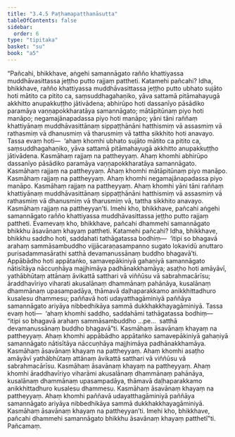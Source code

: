 ```yaml
---
title: "3.4.5 Paṭhamapatthanāsutta"
tableOfContents: false
sidebar:
  order: 6
type: "tipitaka"
basket: "su"
book: "a5"
---
```



<DynamicBreadcrumb />

<Division number="135" book="a5">

<Paragraph number="754" book="a5">
“Pañcahi, bhikkhave, aṅgehi samannāgato rañño khattiyassa muddhāvasittassa jeṭṭho putto rajjaṃ pattheti. Katamehi pañcahi? Idha, bhikkhave, rañño khattiyassa muddhāvasittassa jeṭṭho putto ubhato sujāto hoti mātito ca pitito ca, saṃsuddhagahaṇiko, yāva sattamā pitāmahayugā akkhitto anupakkuṭṭho jātivādena; abhirūpo hoti dassanīyo pāsādiko paramāya vaṇṇapokkharatāya samannāgato; mātāpitūnaṃ piyo hoti manāpo; negamajānapadassa piyo hoti manāpo; yāni tāni raññaṃ khattiyānaṃ muddhāvasittānaṃ sippaṭṭhānāni hatthismiṃ vā assasmiṃ vā rathasmiṃ vā dhanusmiṃ vā tharusmiṃ vā tattha sikkhito hoti anavayo.
</Paragraph>

<Paragraph number="755" book="a5">
Tassa evaṃ hoti—  ‘ahaṃ khomhi ubhato sujāto mātito ca pitito ca, saṃsuddhagahaṇiko, yāva sattamā pitāmahayugā akkhitto anupakkuṭṭho jātivādena. Kasmāhaṃ rajjaṃ na pattheyyaṃ. Ahaṃ khomhi abhirūpo dassanīyo pāsādiko paramāya vaṇṇapokkharatāya samannāgato. Kasmāhaṃ rajjaṃ na pattheyyaṃ. Ahaṃ khomhi mātāpitūnaṃ piyo manāpo. Kasmāhaṃ rajjaṃ na pattheyyaṃ. Ahaṃ khomhi negamajānapadassa piyo manāpo. Kasmāhaṃ rajjaṃ na pattheyyaṃ. Ahaṃ khomhi yāni tāni raññaṃ khattiyānaṃ muddhāvasittānaṃ sippaṭṭhānāni hatthismiṃ vā assasmiṃ vā rathasmiṃ vā dhanusmiṃ vā tharusmiṃ vā, tattha sikkhito anavayo. Kasmāhaṃ rajjaṃ na pattheyyan’ti. Imehi kho, bhikkhave, pañcahi aṅgehi samannāgato rañño khattiyassa muddhāvasittassa jeṭṭho putto rajjaṃ pattheti.
</Paragraph>

<Paragraph number="756" book="a5">
Evamevaṃ kho, bhikkhave, pañcahi dhammehi samannāgato bhikkhu āsavānaṃ khayaṃ pattheti. Katamehi pañcahi? Idha, bhikkhave, bhikkhu saddho hoti, saddahati tathāgatassa bodhiṃ—  ‘itipi so bhagavā arahaṃ sammāsambuddho vijjācaraṇasampanno sugato lokavidū anuttaro purisadammasārathi satthā devamanussānaṃ buddho bhagavā’ti. Appābādho hoti appātaṅko, samavepākiniyā gahaṇiyā samannāgato nātisītāya nāccuṇhāya majjhimāya padhānakkhamāya; asaṭho hoti amāyāvī, yathābhūtaṃ attānaṃ āvikattā satthari vā viññūsu vā sabrahmacārīsu; āraddhavīriyo viharati akusalānaṃ dhammānaṃ pahānāya, kusalānaṃ dhammānaṃ upasampadāya, thāmavā daḷhaparakkamo anikkhittadhuro kusalesu dhammesu; paññavā hoti udayatthagāminiyā paññāya samannāgato ariyāya nibbedhikāya sammā dukkhakkhayagāminiyā.
</Paragraph>

<Paragraph number="757" book="a5">
Tassa evaṃ hoti—  ‘ahaṃ khomhi saddho, saddahāmi tathāgatassa bodhiṃ—  “itipi so bhagavā arahaṃ sammāsambuddho …pe…  satthā devamanussānaṃ buddho bhagavā”ti. Kasmāhaṃ āsavānaṃ khayaṃ na pattheyyaṃ. Ahaṃ khomhi appābādho appātaṅko samavepākiniyā gahaṇiyā samannāgato nātisītāya nāccuṇhāya majjhimāya padhānakkhamāya. Kasmāhaṃ āsavānaṃ khayaṃ na pattheyyaṃ. Ahaṃ khomhi asaṭho amāyāvī yathābhūtaṃ attānaṃ āvikattā satthari vā viññūsu vā sabrahmacārīsu. Kasmāhaṃ āsavānaṃ khayaṃ na pattheyyaṃ. Ahaṃ khomhi āraddhavīriyo viharāmi akusalānaṃ dhammānaṃ pahānāya, kusalānaṃ dhammānaṃ upasampadāya, thāmavā daḷhaparakkamo anikkhittadhuro kusalesu dhammesu. Kasmāhaṃ āsavānaṃ khayaṃ na pattheyyaṃ. Ahaṃ khomhi paññavā udayatthagāminiyā paññāya samannāgato ariyāya nibbedhikāya sammā dukkhakkhayagāminiyā. Kasmāhaṃ āsavānaṃ khayaṃ na pattheyyan’ti. Imehi kho, bhikkhave, pañcahi dhammehi samannāgato bhikkhu āsavānaṃ khayaṃ patthetī”ti.

</Paragraph>
</Division>

<Paragraph number="758" type="center" book="a5">
Pañcamaṃ.
</Paragraph>